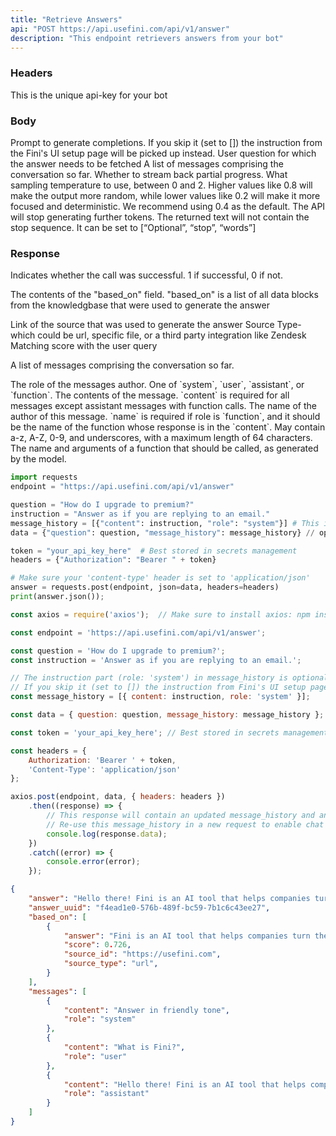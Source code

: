 ```yaml
---
title: "Retrieve Answers"
api: "POST https://api.usefini.com/api/v1/answer"
description: "This endpoint retrievers answers from your bot"
---
```


### Headers

<ParamField header="token" type="string" required>
  This is the unique api-key for your bot 
</ParamField>

### Body

<ParamField body="instruction" type="string" required="true">
 Prompt to generate completions. If you skip it (set to []) the instruction from the Fini's UI setup page will be picked up instead.
</ParamField>

<ParamField body="question" type="string" required="true">
  User question for which the answer needs to be fetched
</ParamField>

<ParamField body="message_history" type="string" required="true">
A list of messages comprising the conversation so far.
</ParamField>

<ParamField body="stream" type="boolean" default="false">
  Whether to stream back partial progress.
</ParamField>

<ParamField body="temperature" type="number" default="0.4">
  What sampling temperature to use, between 0 and 2. Higher values like 0.8 will make the output more random, while lower values like 0.2 will make it more focused and deterministic. We recommend using 0.4 as the default.
</ParamField>

<ParamField body="stop" type="string">
  The API will stop generating further tokens. The returned text will not contain the stop sequence. It can be set to [“Optional”, “stop”, “words”]
</ParamField>


### Response

<ResponseField name="success" type="number">
  Indicates whether the call was successful. 1 if successful, 0 if not.
</ResponseField>

<ResponseField name="based_on" type="object">

The contents of the "based_on" field. "based_on" is a list of all data blocks from the knowledgbase that were used to generate the answer

<Expandable title="Toggle object">

<ResponseField name="source_id" type="string">
 Link of the source that was used to generate the answer
</ResponseField>

<ResponseField name="source_type" type="string">
  Source Type- which could be url, specific file, or a third party integration like Zendesk
</ResponseField>

<ResponseField name="score" type="number">
Matching score with the user query
</ResponseField>

</Expandable>

</ResponseField>

<ResponseField name="messages" type="object">

A list of messages comprising the conversation so far.

<Expandable title="Toggle object">

<ResponseField name="role" type="string">
  The role of the messages author. One of `system`, `user`, `assistant`, or `function`.
</ResponseField>

<ResponseField name="content" type="string">
 The contents of the message. `content` is required for all messages except assistant messages with function calls.
</ResponseField>

<ResponseField name="name" type="string">
  The name of the author of this message. `name` is required if role is `function`, and it should be the name of the function whose response is in the `content`. May contain a-z, A-Z, 0-9, and underscores, with a maximum length of 64 characters.
</ResponseField>

<ResponseField name="function_call" type="object">
The name and arguments of a function that should be called, as generated by the model.
</ResponseField>

</Expandable>

</ResponseField>


<RequestExample>

```python Example Request- Python
import requests
endpoint = "https://api.usefini.com/api/v1/answer"

question = "How do I upgrade to premium?"
instruction = "Answer as if you are replying to an email."
message_history = [{"content": instruction, "role": "system"}] # This is optional
data = {"question": question, "message_history": message_history} // optional parameters: stream, temperature, stop

token = "your_api_key_here"  # Best stored in secrets management
headers = {"Authorization": "Bearer " + token}

# Make sure your 'content-type' header is set to 'application/json'
answer = requests.post(endpoint, json=data, headers=headers)
print(answer.json());
```

```javascript Example Request- Node.js
const axios = require('axios');  // Make sure to install axios: npm install axios

const endpoint = 'https://api.usefini.com/api/v1/answer';

const question = 'How do I upgrade to premium?';
const instruction = 'Answer as if you are replying to an email.';

// The instruction part (role: 'system') in message_history is optional.
// If you skip it (set to []) the instruction from Fini's UI setup page will be picked up instead.
const message_history = [{ content: instruction, role: 'system' }];

const data = { question: question, message_history: message_history }; // optional parameters: stream, temperature, stop

const token = 'your_api_key_here'; // Best stored in secrets management

const headers = {
    Authorization: 'Bearer ' + token,
    'Content-Type': 'application/json'
};

axios.post(endpoint, data, { headers: headers })
    .then((response) => {
        // This response will contain an updated message_history and an answer.
        // Re-use this message_history in a new request to enable chat mode
        console.log(response.data);
    })
    .catch((error) => {
        console.error(error);
    });
```

</RequestExample>

<ResponseExample>

```json Response
{
    "answer": "Hello there! Fini is an AI tool that helps companies turn their knowledgebase into AI chat in 2 minutes. Let me know if you need more details. Have a fantastic day!",
    "answer_uuid": "f4ead1e0-576b-489f-bc59-7b1c6c43ee27",
    "based_on": [
        {
            "answer": "Fini is an AI tool that helps companies turn their knowledgebase into AI chat in 2 minutes",
            "score": 0.726,
            "source_id": "https://usefini.com",
            "source_type": "url",
        }
    ],
    "messages": [
        {
            "content": "Answer in friendly tone",
            "role": "system"
        },
        {
            "content": "What is Fini?",
            "role": "user"
        },
        {
            "content": "Hello there! Fini is an AI tool that helps companies turn their knowledgebase into AI chat in 2 minutes. Let me know if you need more details. Have a fantastic day!",
            "role": "assistant"
        }
    ]
}
```

</ResponseExample>
